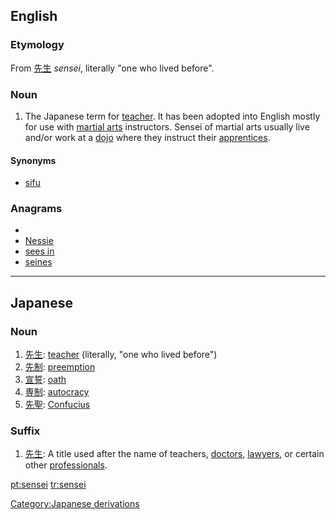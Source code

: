==English==

===Etymology===
From {{etyl|ja}} [[先生]] ''sensei'', literally "one who lived before".

===Noun===
{{en-noun|pl=sensei|pl2=senseis}}

# The Japanese term for [[teacher]].  It has been adopted into English mostly for use with [[martial arts]] instructors.  Sensei of martial arts usually live and/or work at a [[dojo]] where they instruct their [[apprentices]].

====Synonyms====
* [[sifu]]

===Anagrams===
* {{alphagram|eeinss}}
* [[Nessie#English|Nessie]]
* [[sees in#English|sees in]]
* [[seines#English|seines]]

[[Category:Japanese derivations]]

----

==Japanese==

===Noun===
{{ja-noun|r|hira=せんせい}}

# [[先生]]: [[teacher]] (literally, "one who lived before")
# [[先制]]: [[preemption]]
# [[宣誓]]: [[oath]]
# [[専制]]: [[autocracy]]
# [[先聖]]: [[Confucius]]

===Suffix===
{{ja-pos|r|suffix|hira=せんせい}}

# [[先生]]: A title used after the name of teachers, [[doctor]]s, [[lawyer]]s, or certain other [[professional]]s.

[[pt:sensei]]
[[tr:sensei]]